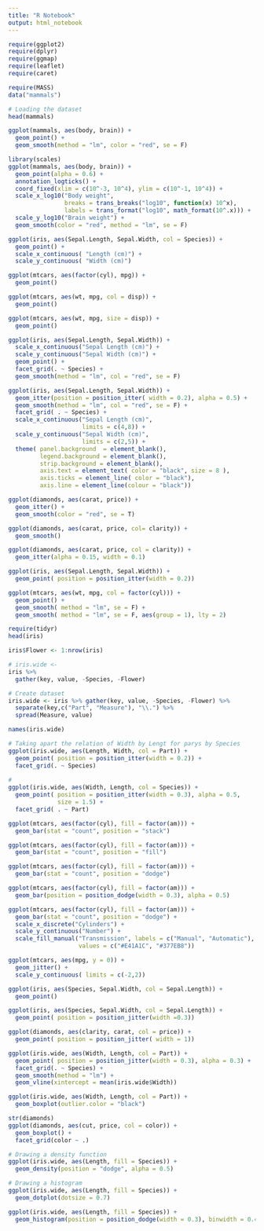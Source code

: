 ```yaml
---
title: "R Notebook"
output: html_notebook
---
```


```r
require(ggplot2)
require(dplyr)
require(ggmap)
require(leaflet)
require(caret)
```

```r
require(MASS)
data("mammals")

# Loading the dataset
head(mammals)

ggplot(mammals, aes(body, brain)) + 
  geom_point() + 
  geom_smooth(method = "lm", color = "red", se = F)
```
```r
library(scales)
ggplot(mammals, aes(body, brain)) + 
  geom_point(alpha = 0.6) + 
  annotation_logticks() + 
  coord_fixed(xlim = c(10^-3, 10^4), ylim = c(10^-1, 10^4)) + 
  scale_x_log10("Body weight",
                breaks = trans_breaks("log10", function(x) 10^x),
                labels = trans_format("log10", math_format(10^.x))) + 
  scale_y_log10("Brain weight") + 
  geom_smooth(color = "red", method = "lm", se = F)
```

```r
ggplot(iris, aes(Sepal.Length, Sepal.Width, col = Species)) + 
  geom_point() + 
  scale_x_continuous( "Length (cm)") + 
  scale_y_continuous( "Width (cm)")
```

```r
ggplot(mtcars, aes(factor(cyl), mpg)) + 
  geom_point()
```

```r
ggplot(mtcars, aes(wt, mpg, col = disp)) + 
  geom_point()
```

```r
ggplot(mtcars, aes(wt, mpg, size = disp)) + 
  geom_point()
```

```r
ggplot(iris, aes(Sepal.Length, Sepal.Width)) + 
  scale_x_continuous("Sepal Length (cm)") + 
  scale_y_continuous("Sepal Width (cm)") + 
  geom_point() + 
  facet_grid(. ~ Species) + 
  geom_smooth(method = "lm", col = "red", se = F)
```

```r
ggplot(iris, aes(Sepal.Length, Sepal.Width)) + 
  geom_itter(position = position_itter( width = 0.2), alpha = 0.5) + 
  geom_smooth(method = "lm", col = "red", se = F) + 
  facet_grid( . ~ Species) + 
  scale_x_continuous("Sepal Length (cm)", 
                     limits = c(4,8)) + 
  scale_y_continuous("Sepal Width (cm)", 
                     limits = c(2,5)) + 
  theme( panel.background  = element_blank(), 
         legend.background = element_blank(),
         strip.background = element_blank(),
         axis.text = element_text( color = "black", size = 8 ),
         axis.ticks = element_line( color = "black"),
         axis.line = element_line(colour = "black"))
```

```r
ggplot(diamonds, aes(carat, price)) + 
  geom_itter() + 
  geom_smooth(color = "red", se = T)
```

```r
ggplot(diamonds, aes(carat, price, col= clarity)) + 
  geom_smooth()
```

```r
ggplot(diamonds, aes(carat, price, col = clarity)) + 
  geom_itter(alpha = 0.15, width = 0.1)
```

```r
ggplot(iris, aes(Sepal.Length, Sepal.Width)) + 
  geom_point( position = position_itter(width = 0.2))
```

```r
ggplot(mtcars, aes(wt, mpg, col = factor(cyl))) + 
  geom_point() + 
  geom_smooth( method = "lm", se = F) + 
  geom_smooth( method = "lm", se = F, aes(group = 1), lty = 2)
```

```r
require(tidyr)
head(iris)
```
```r
iris$Flower <- 1:nrow(iris)

# iris.wide <-
iris %>% 
  gather(key, value, -Species, -Flower)

# Create dataset
iris.wide <- iris %>% gather(key, value, -Species, -Flower) %>% 
  separate(key,c("Part", "Measure"), "\\.") %>% 
  spread(Measure, value)

names(iris.wide)

# Taking apart the relation of Width by Lengt for parys by Species
ggplot(iris.wide, aes(Length, Width, col = Part)) + 
  geom_point( position = position_itter(width = 0.2)) + 
  facet_grid(. ~ Species)
  
# 
ggplot(iris.wide, aes(Width, Length, col = Species)) + 
  geom_point( position = position_itter(width = 0.3), alpha = 0.5, 
              size = 1.5) + 
  facet_grid( . ~ Part)
```

```r
ggplot(mtcars, aes(factor(cyl), fill = factor(am))) + 
  geom_bar(stat = "count", position = "stack")
```
```r
ggplot(mtcars, aes(factor(cyl), fill = factor(am))) + 
  geom_bar(stat = "count", position = "fill")
```


```r
ggplot(mtcars, aes(factor(cyl), fill = factor(am))) + 
  geom_bar(stat = "count", position = "dodge")
```
```r
ggplot(mtcars, aes(factor(cyl), fill = factor(am))) + 
  geom_bar(position = position_dodge(width = 0.3), alpha = 0.5)
```


```r
ggplot(mtcars, aes(factor(cyl), fill = factor(am))) + 
  geom_bar(stat = "count", position = "dodge") + 
  scale_x_discrete("Cylinders") + 
  scale_y_continuous("Number") + 
  scale_fill_manual("Transmission", labels = c("Manual", "Automatic"), 
                    values = c("#E41A1C", "#377EB8"))
```


```r
ggplot(mtcars, aes(mpg, y = 0)) + 
  geom_jitter() + 
  scale_y_continuous( limits = c(-2,2))
```

```r
ggplot(iris, aes(Species, Sepal.Width, col = Sepal.Length)) + 
  geom_point()
```

```r
ggplot(iris, aes(Species, Sepal.Width, col = Sepal.Length)) + 
  geom_point( position = position_jitter(width =0.3))
```

```r
ggplot(diamonds, aes(clarity, carat, col = price)) + 
  geom_point( position = position_jitter( width = 1))
```

```r
ggplot(iris.wide, aes(Width, Length, col = Part)) + 
  geom_point( position = position_jitter(width = 0.3), alpha = 0.3) + 
  facet_grid(. ~ Species) + 
  geom_smooth(method = "lm") + 
  geom_vline(xintercept = mean(iris.wide$Width))
```

```r
ggplot(iris.wide, aes(Width, Length, col = Part)) + 
  geom_boxplot(outlier.color = "black")
```

```r
str(diamonds)
ggplot(diamonds, aes(cut, price, col = color)) + 
  geom_boxplot() + 
  facet_grid(color ~ .)
```

```r
# Drawing a density function
ggplot(iris.wide, aes(Length, fill = Species)) + 
  geom_density(position = "dodge", alpha = 0.5)
```

```r
# Drawing a histogram
ggplot(iris.wide, aes(Length, fill = Species)) + 
  geom_dotplot(dotsize = 0.7)
```

```r
ggplot(iris.wide, aes(Length, fill = Species)) + 
  geom_histogram(position = position_dodge(width = 0.3), binwidth = 0.4, col = "black") + theme_classic()
```

